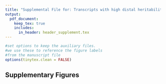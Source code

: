 ```yaml
---
title: "Supplemental File for: Transcripts with high distal heritability mediate genetic effects on complex metabolic traits"
output: 
  pdf_document:
    keep_tex: true
    includes:
      in_header: header_supplement.tex
---
```


```r
#set options to keep the auxiliary files. 
#we use these to reference the figure labels
#from the manuscript file
options(tinytex.clean = FALSE)
```

\beginsupplement

## Supplementary Figures


\begin{figure}[ht!]
\includegraphics[width=\textwidth]{Figures/Supp_Fig_Trait_Decomposition.pdf} 
\caption{Trait matrix decomposition. \textbf{A} The heat map 
shows the loadings of each trait onto each principal component 
of the trait matrix. The bars at the top show the percent variance 
explained for each principal component. \textbf{B} Traits plotted 
by the first and second principal components of the trait matrix. 
This view shows clustering of traits into insulin- and 
weight-related traits, lipid-related traits, and ex-vivo 
pancreatic measurements. Source data are provided as Source Data 
files Supp\_Fig1A-B.txt and Supp\_Fig1A.txt.
}
\label{fig:trait_decomp}
\end{figure}

\begin{figure}[ht!]
\includegraphics[width=\textwidth]{Figures/Supp_Fig_eQTL.pdf} 
\caption{Overview of eQTL analysis in DO mice. \textbf{A.} RNA seq 
samples from the four different tissues clustered by tissue. 
\textbf{B.-E.} eQTL maps are shown for each tissue. The $x$-axis 
shows the position of the mapped eQTL, and the $y$-axis shows the 
physical position of the gene encoding each mapped transcript. 
Each dot represents an eQTL with a minimum LOD score of 8, which 
represents a genome-wide permutation-based threshold of p < 0.01. The 
dots on the diagonal are locally regulated eQTL for which the mapped 
eQTL is at the within 4Mb of the encoding gene. Dots off the diagonal 
are distally regulated eQTL for which the mapped eQTL is distant from 
the gene encoding the transcript. \textbf{F.} Comparison of the total 
number of local and distal eQTL with a minimum LOD score of 8 in each 
tissue. All tissues have comparable numbers of eQTL. Local eQTLs are 
much more numerous than distal eQTL. \textbf{G.} Counts of transcripts 
with local eQTL shared across multiple tissues. The majority of local 
eQTLs were shared across all four tissues. \textbf{H.} Counts of 
transcripts with distal eQTL shared across multiple tissues. The majority 
of distal eQTL were tissue-specific and not shared across multiple tissues. 
For both G and H, eQTL for a given transcript were considered shared in two 
tissues if they were within 4Mb of each other. Colored bars indicate the 
counts for individual tissues for easy of visualization. Source data are 
provided as Source Data files Supp\_Fig2A.txt through Supp\_Fig2H.txt.
}
\label{fig:eQTL}
\end{figure}

\begin{figure}[ht!]
\includegraphics[width=\textwidth]{Figures/Supp_Fig_transcript_load_comparison.pdf} 
\caption{Direct comparisons of transcript loadings across tissues also shown
in main Figure 4D. \textbf{A.}
Distributions of transcript loadings are shown as density curves and are 
differentially colored to indicate tissue. Transcripts in adipose tissue had 
both the largest positive and negative loadings. \textbf{B.} Direct comparison
of absolute values of transcript loadings across tissues. Transcripts in adipose
tissue had the largest loadings overall, while those in skeletal muscle had the
smallest. Source data are provided as a Source Data file. The data shown in this
figure are the same as in Fig 4D in the main text and the data are stored in 
Fig4D\_observed.txt.
}
\label{fig:transcript_loading_comparison}
\end{figure}

\begin{figure}[ht!]
\includegraphics[width=\textwidth]{Figures/Supp_Fig_enrichments_KEGG.pdf} 
\caption{Bar plots showing normalized enrichment scores (NES) for KEGG 
pathways as determined by fast gene score enrichment analysis (fgsea). 
Only the top 10 positive and top 10 negative scores are shown. Colors 
indicate tissue. The name beside each bar shows the name of each enriched 
KEGG pathway. Source data are provided as a Source Data file Supp\_Fig4.txt.
}
\label{fig:top_enrich_kegg}
\end{figure}

\begin{figure}[ht!]
\includegraphics[width=\textwidth]{Figures/Supp_Fig_enrichments_GO.pdf} 
\caption{Bar plots showing normalized enrichment scores (NES) for GO 
terms as determined by fast gene score enrichment analysis (fgsea). 
Only the top 10 positive and top 10 negative scores are shown. Colors 
indicate tissue. The name beside each bar shows the name of each enriched 
GO term. The letters in parentheses indicate whether the term is from the 
biological process ontology (BP), the molecular function ontology (MF), 
or the cellular compartment ontology (CC). Source data are provided as a 
Source Data file Supp\_Fig5.txt.
}
\label{fig:top_enrich_go}
\end{figure}

\begin{figure}[ht!]
\includegraphics[width=\textwidth]{Figures/Supp_Fig_OxPhos.png} 
\caption{The KEGG pathway for oxidative phosphorylation in 
mice. Each element is colored based on its HDMA loading from adipose
tissue scaled to run from -1 to 1. Genes highlighted in green had 
negative loadings, and those highlighted in red had positive loadings. 
Almost the entire pathway was strongly negatively loaded indicating 
that increased expression of genes involved in oxidative phosphorylation
was associated with reduced MDI. Source data are provided as a Source Data 
file Supp\_Fig6.txt.
}
\label{fig:oxPhos}
\end{figure}

\begin{figure}[ht!]
\includegraphics[width=\textwidth]{Figures/Supp_Fig_TCA.png} 
\caption{The KEGG pathway for the TCA (citric acid) cycle in 
mice. Each element is colored based on its HDMA loading from adipose
tissue scaled to run from -1 to 1. Genes highlighted in green had 
negative loadings, and those highlighted in red had positive loadings. 
Many genes in the cycle were strongly negatively loaded indicating 
that increased expression of genes involved in the TCA cycle was 
associated with reduced MDI. Source data are provided as a Source 
Data file Supp\_Fig7.txt.
}
\label{fig:TCA_cycle}
\end{figure}


\begin{figure}[ht!]
\includegraphics[width=\textwidth]{Figures/Supp_Fig_Branched_Chain.png} 
\caption{The KEGG pathway for branched-chain amino acid degradation in 
mice. Each element is colored based on its HDMA loading from adipose
tissue scaled to run from -1 to 1. Genes highlighted in green had 
negative loadings, and those highlighted in red had positive loadings. 
Almost the entire pathway was strongly negatively loaded indicating 
that increased expression of genes involved in branched-chain amino acid 
degradation was associated with reduced MDI. Source data are provided as 
a Source Data file Supp\_Fig8.txt.
}
\label{fig:bcaa_degrataion}
\end{figure}


\begin{figure}[ht!]
\includegraphics[width=\textwidth]{Figures/Supp_Fig_CC-RIX_Imputation.pdf} 
\caption{Validation of transcript imputation in the CC-RIX. \textbf{A.} 
Distributions of correlations between imputed and measured transcripts 
in the CC-RIX. The mean of each distribution is shown by the red line. 
All distributions were skewed toward positive correlations and had
 positive means near a Pearson correlation (r) of 0.5. \textbf{B.} 
 The relationship between the correlation between measured and 
 imputed expression in the CC-RIX (x-axis) and eQTL LOD score. As 
 expected, imputations are more accurate for transcripts with strong 
 local eQTLs. \textbf{C.} Distributions of variance explained by local 
 genotype across all transcripts in the DO and CC-RIX. Source data are 
 provided as Source Data files Supp\_Fig9A-B.txt and Supp\_Fig9C.txt.
}
\label{fig:cc_imputation}
\end{figure}

\begin{figure}[ht!]
\includegraphics[width=\textwidth]{Figures/Supp_Fig_Adipose_all_cell_types.png} 
\caption{CMAP results using the adipose tissue composite transcript as 
an input. Table includes results from all cell types sorted with a 
$-log_{10}(q) > 15$. The results are sorted by the correlation of the 
query to the input with the most negative results at the top. Source 
data are provided as a Source Data file Supp\_Fig10-12.txt.
}
\label{fig:clue_adipose_all}
\end{figure}


\begin{figure}[ht!]
\includegraphics[width=\textwidth]{Figures/Supp_Fig_Islet_all_cell_types.png} 
\caption{CMAP results using the pancreatic islet tissue composite transcript 
as an input. Table includes results from all cell types sorted with a 
$-log_{10}(q) > 15$. The results are sorted by the correlation of the 
query to the input with the most negative results at the top. Source 
data are provided as a Source Data file Supp\_Fig11-13.txt.
}
\label{fig:clue_islet_all}
\end{figure}

\begin{figure}[ht!]
\includegraphics[width=\textwidth]{Figures/Supp_Fig_Adipose_ASC.png} 
\caption{CMAP results using the adipose tissue composite 
transcript as an input. Table includes the top 30 results derived
only from normal adipocytes (ASC) regardless of significance. 
The results are sorted by the correlation of the query to the input 
with the most negative results at the top. Source data are provided 
as a Source Data file Supp\_Fig10-12.txt.
}
\label{fig:clue_adipose_asc}
\end{figure}

\begin{figure}[ht!]
\includegraphics[width=\textwidth]{Figures/Supp_Fig_Islet_YAPC.png} 
\caption{CMAP results using the pancreatic islet composite 
transcript as an input. Table includes the top 30 results derived
only from YAPC cells, which are derived from pancreatic
carcinoma cells. Results are shown regardless of significance and
are sorted by the correlation of the query to the input 
with the most negative results at the top. Source data 
are provided as a Source Data file Supp\_Fig11-13.txt.
}
\label{fig:clue_islet_yapc}
\end{figure}

\begin{figure}[ht!]
\includegraphics[width=\textwidth]{Figures/Supp_Fig14_Nucb2_eQTL.pdf} 
\caption{Regulation of \textit{Nucb2} expression in islet. \textit{Nucb2} 
is encoded on mouse chromosome 7 at 116.5 Mb (red arrow). In islets the 
heritability of \textit{Nucb2} expression levels is 69\% heritable. This 
LOD score trace shows that there is no local eQTL at the position of the
gene, nor any strong distal eQTLs anywhere else in the genome. The 
horizontal dashed line shows the genome-wide FDR threshold of 0.01.
Source data are provided as a Source Data file Supp\_Fig14.txt.
}
\label{fig:Nucb2_eqtl}
\end{figure}